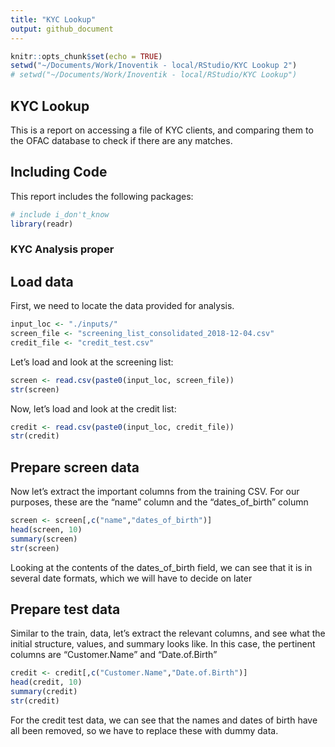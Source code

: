 ```yaml
---
title: "KYC Lookup"
output: github_document
---
```


```r
knitr::opts_chunk$set(echo = TRUE)
setwd("~/Documents/Work/Inoventik - local/RStudio/KYC Lookup 2")
# setwd("~/Documents/Work/Inoventik - local/RStudio/KYC Lookup")
```

## KYC Lookup

This is a report on accessing a file of KYC clients, and comparing them to the OFAC database to check if there are any matches.

## Including Code

This report includes the following packages:

```r
# include i_don't_know
library(readr)
```

### KYC Analysis proper

## Load data

First, we need to locate the data provided for analysis.

```r
input_loc <- "./inputs/"
screen_file <- "screening_list_consolidated_2018-12-04.csv"
credit_file <- "credit_test.csv"
```

Let's load and look at the screening list:

```r
screen <- read.csv(paste0(input_loc, screen_file))
str(screen)
```

Now, let's load and look at the credit list:
```r
credit <- read.csv(paste0(input_loc, credit_file))
str(credit)

```

## Prepare screen data

Now let's extract the important columns from the training CSV. For our purposes, these are the "name" column and the "dates_of_birth" column

```r
screen <- screen[,c("name","dates_of_birth")]
head(screen, 10)
summary(screen)
str(screen)
```

Looking at the contents of the dates_of_birth field, we can see that it is in several date formats, which we will have to decide on later

## Prepare test data

Similar to the train, data, let's extract the relevant columns, and see what the initial structure, values, and summary looks like. In this case, the pertinent columns are "Customer.Name" and "Date.of.Birth"

```r
credit <- credit[,c("Customer.Name","Date.of.Birth")]
head(credit, 10)
summary(credit)
str(credit)
```

For the credit test data, we can see that the names and dates of birth have all been removed, so we have to replace these with dummy data.
